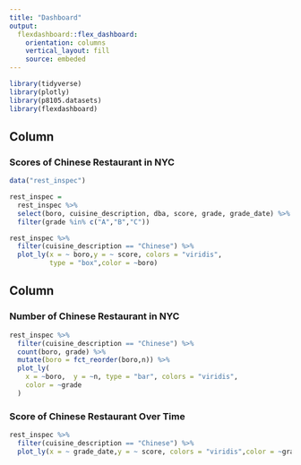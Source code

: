 ```yaml
---
title: "Dashboard"
output: 
  flexdashboard::flex_dashboard:
    orientation: columns
    vertical_layout: fill
    source: embeded
---
```


```r
library(tidyverse)
library(plotly)
library(p8105.datasets)
library(flexdashboard)
```

Column {data-width=650}
-----------------------------------------------------------------------

### Scores of Chinese Restaurant in NYC

```r
data("rest_inspec")

rest_inspec = 
  rest_inspec %>% 
  select(boro, cuisine_description, dba, score, grade, grade_date) %>% 
  filter(grade %in% c("A","B","C"))
```

```r
rest_inspec %>% 
  filter(cuisine_description == "Chinese") %>% 
  plot_ly(x = ~ boro,y = ~ score, colors = "viridis", 
          type = "box",color = ~boro)
```

Column {data-width=350}
-----------------------------------------------------------------------

### Number of Chinese Restaurant in NYC

```r
rest_inspec %>% 
  filter(cuisine_description == "Chinese") %>% 
  count(boro, grade) %>% 
  mutate(boro = fct_reorder(boro,n)) %>% 
  plot_ly(
    x = ~boro,  y = ~n, type = "bar", colors = "viridis",
    color = ~grade
  )
```

### Score of Chinese Restaurant Over Time

```r
rest_inspec %>% 
  filter(cuisine_description == "Chinese") %>% 
  plot_ly(x = ~ grade_date,y = ~ score, colors = "viridis",color = ~grade, type = "scatter",alpha = 0.4)
```


